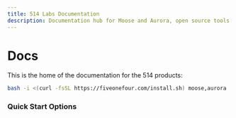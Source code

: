 ```yaml
---
title: 514 Labs Documentation
description: Documentation hub for Moose and Aurora, open source tools for building analytical backends and automated data engineering
---
```



# Docs

This is the home of the documentation for the 514 products:

```bash filename=Terminal copy
bash -i <(curl -fsSL https://fiveonefour.com/install.sh) moose,aurora
```

<CTACards>
  <CTACard
    title="Analytical Backend Framework"
    description="Open source Typescript or Python framework for building analytical backends"
    ctaLink="/moose"
    ctaLabel="Start Developing"
    badge={{
      variant: "moose",
      text: "Moose"
    }}
  />
  <CTACard
    title="Automated Data Engineering"
    description="Tools and agents exposed through an easy to configure MCP server"
    ctaLink="/aurora"
    ctaLabel="Get Started with Aurora"
    badge={{
      variant: "aurora",
      text: "Aurora"
    }}
  />
</CTACards>

### Quick Start Options

<CTACards>
  <CTACard
    title="Example Projects to Start From"
    description="See example projects built with Moose and Aurora and use them as a starting point for your own project"
    ctaLink="/templates"
    ctaLabel="Start Now"
    badge={{
      text: "Templates"
    }}
  />
  <CTACard
    title="Start from ClickHouse"
    description="Already have a ClickHouse database? Bootstrap a Moose project directly from your existing tables"
    ctaLink="/moose/getting-started/from-clickhouse"
    ctaLabel="Import from ClickHouse"
    badge={{
      variant: "moose",
      text: "Moose"
    }}
  />
</CTACards>

<Contact />